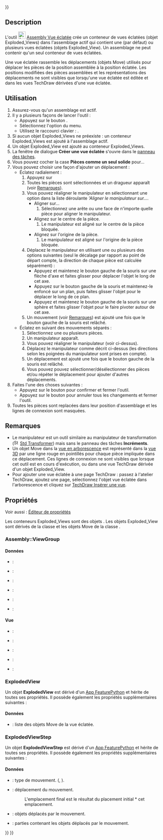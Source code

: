 <languages/>

{{UnfinishedDocu{{#translation:}}}}

<div class="mw-translate-fuzzy">
{{Docnav/fr
|[[Assembly_SolveAssembly/fr|Résoudre un assemblage]]
|[[Assembly_CreateBom/fr|Nomenclature]]
|[[Assembly_Workbench/fr|Atelier Assembly]]
|IconL=Assembly_SolveAssembly.svg
|IconR=Assembly_CreateBom.svg
|IconC=Workbench_Assembly.svg
}}
</div>

{{GuiCommand/fr
|Name=Assembly CreateView
|Name/fr=Assembly Vue éclatée
|MenuLocation=Assemblage → Créer une vue éclatée
|Workbenches=[[Assembly_Workbench/fr|Assembly]]
|Shortcut={{KEY|V}}
|Version=1.0
|SeeAlso=
}}

==Description==

L'outil [[Image:Assembly_CreateView.svg|24px]] [[Assembly_CreateView/fr|Assembly Vue éclatée]] crée un conteneur de vues éclatées (objet Exploded_Views) dans l'assemblage actif qui contient une (par défaut) ou plusieurs vues éclatées (objets Exploded_View). Un assemblage ne peut contenir qu'un seul conteneur de vues éclatées.

Une vue éclatée rassemble les déplacements (objets Move) utilisés pour déplacer les pièces de la position assemblée à la position éclatée. Les positions modifiées des pièces assemblées et les représentations des déplacements ne sont visibles que lorsqu'une vue éclatée est éditée et dans les vues TechDraw dérivées d'une vue éclatée.

<span id="Usage"></span>
==Utilisation==

# Assurez-vous qu'un assemblage est actif.
# Il y a plusieurs façons de lancer l'outil :
#* Appuyez sur le bouton {{Button|[[Image:Assembly_CreateView.svg|16px]] [[Assembly_CreateView/fr|Créer une vue éclatée]]}}.
#* Sélectionnez l'option {{MenuCommand|Assemblage → [[Image:Assembly_CreateView.svg|16px]] Créer une vue éclatée}} du menu.
#* Utilisez le raccourci clavier : {{KEY|E}}.
# Si aucun objet Exploded_Views ne préexiste : un conteneur Exploded_Views est ajouté à l'assemblage actif.
# Un objet Exploded_View est ajouté au conteneur Exploded_Views.
# La fenêtre de dialogue '''Créer une vue éclatée''' s'ouvre dans le [[Task_panel/fr|panneau des tâches]].
# Vous pouvez cocher la case '''Pièces comme un seul solide''' pour...
# Vous pouvez choisir une façon d'ajouter un déplacement :
#* Éclatez radialement :
#*# Appuyez sur {{Button|Éclater radialement}}
#*# Toutes les pièces sont sélectionnées et un dragueur apparaît (voir [[##Remarques|Remarques]]).
#*# Vous pouvez réaligner le manipulateur en sélectionnant une option dans la liste déroulante '''Aligner le manipulateur sur...''.
#*#* Aligner sur...
#*#*# Sélectionnez une arête ou une face de n'importe quelle pièce pour aligner le manipulateur.
#*#* Alignez sur le centre de la pièce.
#*#*# Le manipulateur est aligné sur le centre de la pièce bloquée.
#*#* Alignez sur l'origine de la pièce.
#*#*# Le manipulateur est aligné sur l'origine de la pièce bloquée.
#*# Déplacez le manipulateur en utilisant une ou plusieurs des options suivantes (seul le décalage par rapport au point de départ compte, la direction de chaque pièce est calculée séparément) :
#*#* Appuyez et maintenez le bouton gauche de la souris sur une flèche d'axe et faites glisser pour déplacer l'objet le long de cet axe.
#*#* Appuyez sur le bouton gauche de la souris et maintenez-le enfoncé sur un plan, puis faites glisser l'objet pour le déplacer le long de ce plan.
#*#* Appuyez et maintenez le bouton gauche de la souris sur une sphère et faites glisser l'objet pour le faire pivoter autour de cet axe.
#*# Un mouvement (voir [[##Remarques|Remarques]]) est ajouté une fois que le bouton gauche de la souris est relâché.
#* Éclatez en suivant des mouvements séparés :
#*# Sélectionnez une ou plusieurs pièces.
#*# Un manipulateur apparaît.
#*# Vous pouvez réaligner le manipulateur (voir ci-dessus).
#*# Déplacez le manipulateur comme décrit ci-dessus (les directions selon les poignées du manipulateur sont prises en compte).
#*# Un déplacement est ajouté une fois que le bouton gauche de la souris est relâché.
#*# Vous pouvez pouvez sélectionner/désélectionner des pièces et/ou répéter le déplacement pour ajouter d'autres déplacements.
# Faites l'une des choses suivantes :
#* Appuyez sur le bouton {{Button|OK}} pour confirmer et fermer l'outil.
#* Appuyez sur le bouton {{Button|Annuler}} pour annuler tous les changements et fermer l'outil.
# Toutes les pièces sont replacées dans leur position d'assemblage et les lignes de connexion sont masquées.

<span id="Notes"></span>
==Remarques==

* Le manipulateur est un outil similaire au manipulateur de transformation ([[Image:Std_TransformManip.svg|16px]] [[Std_TransformManip/fr|Std Transformer]]) mais sans le panneau des tâches '''Incréments'''.
* Un objet Move dans la [[Tree_view/fr|vue en arborescence]] est représenté dans la [[3D_view/fr|vue 3D]] par une ligne rouge en pointillés pour chaque pièce impliquée dans ce déplacement. Ces lignes de connexion ne sont visibles que lorsque cet outil est en cours d'exécution, ou dans une vue TechDraw dérivée d'un objet Exploded_View.
* Pour ajouter une vue éclatée à une page TechDraw : passez à l'atelier TechDraw, ajoutez une page, sélectionnez l'objet vue éclatée dans l'arborescence et cliquez sur [[TechDraw_View/fr|TechDraw Insérer une vue]].

<span id="Properties"></span>
==Propriétés==

Voir aussi : [[Property_editor/fr|Éditeur de propriétés]]

Les conteneurs Exploded_Views sont des objets {{Incode|Assembly::ViewGroup}}. Les objets Exploded_View sont dérivés de la classe {{Incode|ExplodedView}} et les objets Move de la classe {{Incode|ExplodedViewStep}}.

===Assembly::ViewGroup===

<span id="Data"></span>
====Données====

{{TitleProperty|Base}}

* {{PropertyData|Label|String}} :
* {{PropertyData|Label2|String|Hidden}} :
* {{PropertyData|Expression Engine|ExpressionEngine|Hidden}} :
* {{PropertyData|Visibility|Bool|Hidden}} :
* {{PropertyData|Group|LinkList}} :
* {{PropertyData|_ Group Touched|Bool|Hidden}} :

<span id="View"></span>
====Vue====

{{TitleProperty|Display Options}}

* {{PropertyView|Display Mode|Enumeration}} :
* {{PropertyView|Show In Tree|Bool}} :
* {{PropertyView|Visibility|Bool}} :

{{TitleProperty|Selection}}

* {{PropertyView|On Top When Selected|Enumeration}} :
* {{PropertyView|Selection Style|Enumeration}} :

===ExplodedView===

Un objet '''ExplodedView''' est dérivé d'un [[App_FeaturePython/fr|App FeaturePython]] et hérite de toutes ses propriétés. Il possède également les propriétés supplémentaires suivantes :

<span id="Data"></span>
====Données====

{{TitleProperty|Exploded View}}

* {{PropertyData|Moves|LinkList}} : liste des objets Move de la vue éclatée.

===ExplodedViewStep===

Un objet '''ExplodedViewStep''' est dérivé d'un [[App_FeaturePython/fr|App FeaturePython]] et hérite de toutes ses propriétés. Il possède également les propriétés supplémentaires suivantes :

<span id="Data"></span>
====Données====

{{TitleProperty|Exploded Move}}

* {{PropertyData|Move Type|Enumeration}} : type de mouvement. ({{Value|Normal}}, {{Value|Radial}}).
* {{PropertyData|Movement Transform|Placement}} : déplacement du mouvement.
*: L'emplacement final est le résultat du placement initial * cet emplacement.
* {{PropertyData|Obj Names|StringList}} : objets déplacés par le mouvement.
* {{PropertyData|Parts|LinkList}} : parties contenant les objets déplacés par le mouvement.


<div class="mw-translate-fuzzy">
{{Docnav/fr
|[[Assembly_SolveAssembly/fr|Résoudre un assemblage]]
|[[Assembly_CreateBom/fr|Nomenclature]]
|[[Assembly_Workbench/fr|Atelier Assembly]]
|IconL=Assembly_SolveAssembly.svg
|IconR=Assembly_CreateBom.svg
|IconC=Workbench_Assembly.svg
}}
</div>

{{Assembly_Tools_navi{{#translation:}}}}
{{Userdocnavi{{#translation:}}}}